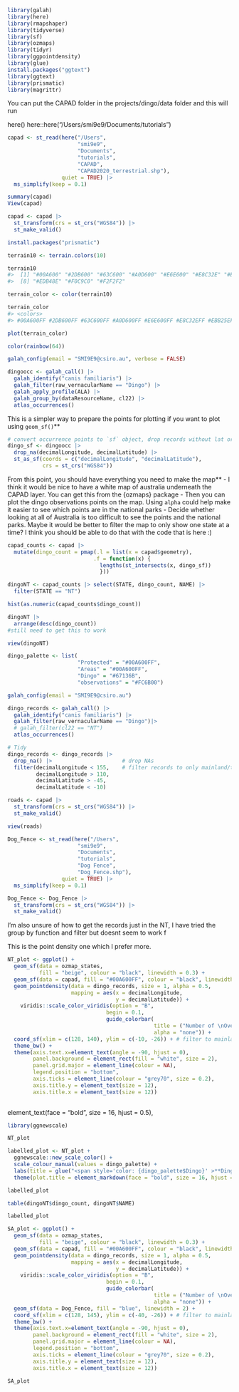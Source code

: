


```r
library(galah)
library(here)
library(rmapshaper)
library(tidyverse)
library(sf)
library(ozmaps)
library(tidyr)
library(ggpointdensity)
library(glue)
install.packages("ggtext")
library(ggtext)
library(prismatic)
library(magrittr)
```

You can put the CAPAD folder in the projects/dingo/data folder and this will run

here()
here::here("/Users/smi9e9/Documents/tutorials")

```r
capad <- st_read(here("/Users",
                      "smi9e9",
                      "Documents",
                      "tutorials",                     
                      "CAPAD",
                      "CAPAD2020_terrestrial.shp"),
                 quiet = TRUE) |>
  ms_simplify(keep = 0.1)
```

```r
summary(capad)
View(capad)
```

```r
capad <- capad |>
  st_transform(crs = st_crs("WGS84")) |>
  st_make_valid()
```


```r
install.packages("prismatic")
```


```r
terrain10 <- terrain.colors(10)

terrain10
#>  [1] "#00A600" "#2DB600" "#63C600" "#A0D600" "#E6E600" "#E8C32E" "#EBB25E"
#>  [8] "#EDB48E" "#F0C9C0" "#F2F2F2"

terrain_color <- color(terrain10)

terrain_color
#> <colors>
#> #00A600FF #2DB600FF #63C600FF #A0D600FF #E6E600FF #E8C32EFF #EBB25EFF #EDB48EFF #F0C9C0FF #F2F2F2FF

plot(terrain_color)
```
```r
color(rainbow(64))
```


```r
galah_config(email = "SMI9E9@csiro.au", verbose = FALSE)
```

```r
dingoocc <- galah_call() |>
  galah_identify("canis familiaris") |>
  galah_filter(raw_vernacularName == "Dingo") |>
  galah_apply_profile(ALA) |>
  galah_group_by(dataResourceName, cl22) |>
  atlas_occurrences()
```

This is a simpler way to prepare the points for plotting if you want to plot using `geom_sf()`**

```r
# convert occurrence points to `sf` object, drop records without lat or lon coords, add projection
dingo_sf <- dingoocc |> 
  drop_na(decimalLongitude, decimalLatitude) |>
  st_as_sf(coords = c("decimalLongitude", "decimalLatitude"), 
           crs = st_crs("WGS84"))
```


From this point, you should have everything you need to make the map**
- I think it would be nice to have a white map of australia underneath the CAPAD layer. You can get this from the {ozmaps} package
- Then you can plot the dingo observations points on the map. Using `alpha` could help make it easier to see which points are in the national parks
- Decide whether looking at all of Australia is too difficult to see the points and the national parks. Maybe it would be better to filter the map to only show one state at a time? I think you should be able to do that with the code that is here :)


```r

capad_counts <- capad |> 
  mutate(dingo_count = pmap(.l = list(x = capad$geometry),
                           .f = function(x) {
                             lengths(st_intersects(x, dingo_sf))
                             }))
```

```r
dingoNT <- capad_counts |> select(STATE, dingo_count, NAME) |>
  filter(STATE == "NT")
```

```r
hist(as.numeric(capad_counts$dingo_count))
```

```r
dingoNT |>
  arrange(desc(dingo_count)) 
#still need to get this to work

view(dingoNT)
```


```r
dingo_palette <- list(
                      "Protected" = "#00A600FF",
                      "Areas" = "#00A600FF",
                      "Dingo" = "#67136B",
                      "observations" = "#FC6B00")
```

```r
galah_config(email = "SMI9E9@csiro.au")

dingo_records <- galah_call() |>
  galah_identify("canis familiaris") |>
  galah_filter(raw_vernacularName == "Dingo")|>
  # galah_filter(cl22 == "NT")
  atlas_occurrences()
```


```r
# Tidy
dingo_records <- dingo_records |>
  drop_na() |>                      # drop NAs
  filter(decimalLongitude < 155,    # filter records to only mainland/tasmania
         decimalLongitude > 110, 
         decimalLatitude > -45,
         decimalLatitude < -10)
```

```r
roads <- capad |>
  st_transform(crs = st_crs("WGS84")) |>
  st_make_valid()
```

```r
view(roads)
```

```r
Dog_Fence <- st_read(here("/Users",
                      "smi9e9",
                      "Documents",
                      "tutorials",                     
                      "Dog Fence",
                      "Dog_Fence.shp"),
                 quiet = TRUE) |>
  ms_simplify(keep = 0.1)
```


```r
Dog_Fence <- Dog_Fence |>
  st_transform(crs = st_crs("WGS84")) |>
  st_make_valid()
```

I'm also unsure of how to get the records just in the NT, I have tried the group by function and filter but doesnt seem to work f

This is the point density one which I prefer more. 

```r
NT_plot <- ggplot() +
  geom_sf(data = ozmap_states, 
          fill = "beige", colour = "black", linewidth = 0.3) +
  geom_sf(data = capad, fill = "#00A600FF", colour = "black", linewidth = 0.25, alpha = 0.3, linetype = "dashed") +
  geom_pointdensity(data = dingo_records, size = 1, alpha = 0.5,
                    mapping = aes(x = decimalLongitude,
                                  y = decimalLatitude)) +
    viridis::scale_color_viridis(option = "B", 
                               begin = 0.1,
                               guide_colorbar(
                                              title = ("Number of \nOverlapping observations"), 
                                              alpha = "none")) +
  coord_sf(xlim = c(128, 140), ylim = c(-10, -26)) + # filter to mainland australia+
  theme_bw() +
  theme(axis.text.x=element_text(angle = -90, hjust = 0), 
        panel.background = element_rect(fill = "white", size = 2), 
        panel.grid.major = element_line(colour = NA),
        legend.position = "bottom",
        axis.ticks = element_line(colour = "grey70", size = 0.2),
        axis.title.y = element_text(size = 12),
        axis.title.x = element_text(size = 12)) 
        
```
element_text(face = "bold", size = 16, hjust = 0.5),
```r
library(ggnewscale)
```




```r
NT_plot
```
```r
labelled_plot <- NT_plot +
  ggnewscale::new_scale_color() +
  scale_colour_manual(values = dingo_palette) +
  labs(title = glue("<span style='color: {dingo_palette$Dingo}' >**Dingo**</span> <span style='color: {dingo_palette$observations}' >**observations**</span> in <br> Australian <span style='color:{dingo_palette$Protected}'>**Protected**</span> <br> <span style='color:{dingo_palette$Areas}'>**Areas**</span>  in the Northern Territory <br>", x = Latitude, y = Longitude)) +
  theme(plot.title = element_markdown(face = "bold", size = 16, hjust = 0.5))
```

```r
labelled_plot
```


```r
table(dingoNT$dingo_count, dingoNT$NAME)
```


```r
labelled_plot
```

```r

SA_plot <- ggplot() +
  geom_sf(data = ozmap_states, 
          fill = "beige", colour = "black", linewidth = 0.3) +
  geom_sf(data = capad, fill = "#00A600FF", colour = "black", linewidth = 0.25, alpha = 0.3, linetype = "dashed") +
  geom_pointdensity(data = dingo_records, size = 1, alpha = 0.5,
                    mapping = aes(x = decimalLongitude,
                                  y = decimalLatitude)) +
    viridis::scale_color_viridis(option = "B", 
                               begin = 0.1,
                               guide_colorbar(
                                              title = ("Number of \nOverlapping observations"), 
                                              alpha = "none")) +
  geom_sf(data = Dog_Fence, fill = "blue", linewidth = 2) +
  coord_sf(xlim = c(128, 145), ylim = c(-40, -26)) + # filter to mainland australia+
  theme_bw() +
  theme(axis.text.x=element_text(angle = -90, hjust = 0), 
        panel.background = element_rect(fill = "white", size = 2), 
        panel.grid.major = element_line(colour = NA),
        legend.position = "bottom",
        axis.ticks = element_line(colour = "grey70", size = 0.2),
        axis.title.y = element_text(size = 12),
        axis.title.x = element_text(size = 12)) 

```

```r
SA_plot
```

